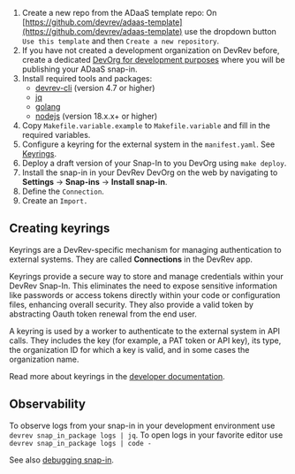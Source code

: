 1. Create a new repo from the ADaaS template repo:
On [https://github.com/devrev/adaas-template](https://github.com/devrev/adaas-template) use the dropdown button `Use this template` and
then `Create a new repository`.
2. If you have not created a development organization on DevRev before, create a dedicated
[DevOrg for development purposes](https://app.devrev.ai/) where you will be publishing your ADaaS snap-in.
3. Install required tools and packages:
   - [devrev-cli](https://developer.devrev.ai/snapin-development/references/cli-install) (version 4.7 or higher)
   - [jq](https://stedolan.github.io/jq)
   - [golang](https://go.dev/doc/install)
   - [nodejs](https://nodejs.org/en/download/package-manager) (version 18.x.x+ or higher)
4. Copy `Makefile.variable.example` to `Makefile.variable` and fill in the required variables.
5. Configure a keyring for the external system in the `manifest.yaml`.
See [Keyrings](../references/keyrings/introduction.mdx).
6. Deploy a draft version of your Snap-In to you DevOrg using `make deploy`.
7. Install the snap-in in your DevRev DevOrg on the web by navigating to **Settings** -> **Snap-ins** -> **Install snap-in**.
8. Define the `Connection`.
9. Create an `Import.`


## Creating keyrings

Keyrings are a DevRev-specific mechanism for managing authentication to external systems.
They are called **Connections** in the DevRev app.

Keyrings provide a secure way to store and manage credentials within your DevRev Snap-In.
This eliminates the need to expose sensitive information like passwords
or access tokens directly within your code or configuration files, enhancing overall security. They also provide a valid
token by abstracting Oauth token renewal from the end user.

A keyring is used by a worker to authenticate to the external system in API calls. They includes the key (for example,
a PAT token or API key), its type, the organization ID for which a key is valid, and in some cases the organization name.

Read more about keyrings in the [developer documentation](/snapin-development/references/keyrings).


## Observability

To observe logs from your snap-in in your development environment use `devrev snap_in_package logs | jq`.
To open logs in your favorite editor use `devrev snap_in_package logs | code -`

See also [debugging snap-in](/snapin-development/debugging).
